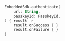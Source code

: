 ```kotlin
EmbeddedSdk.authenticate(
    url: String,
    passkeyId: PasskeyId,
) { result ->
    result.onSuccess { }
    result.onFailure { }
}
```
